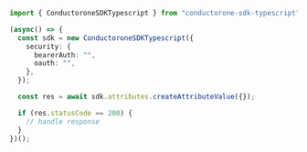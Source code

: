 ```typescript CreateAttributeValue.ts
import { ConductoroneSDKTypescript } from "conductorone-sdk-typescript";

(async() => {
  const sdk = new ConductoroneSDKTypescript({
    security: {
      bearerAuth: "",
      oauth: "",
    },
  });

  const res = await sdk.attributes.createAttributeValue({});

  if (res.statusCode == 200) {
    // handle response
  }
})();
```
